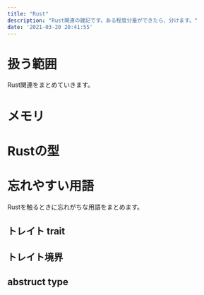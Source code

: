 ```yaml
---
title: "Rust"
description: "Rust関連の雑記です。ある程度分量ができたら、分けます。"
date: '2021-03-20 20:41:55'
---
```


# 扱う範囲
Rust関連をまとめていきます。

# メモリ

# Rustの型

# 忘れやすい用語
Rustを触るときに忘れがちな用語をまとめます。

## トレイト trait

## トレイト境界

## abstruct type
